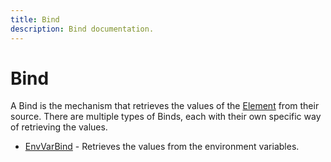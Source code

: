 ```yaml
---
title: Bind
description: Bind documentation.
---
```


# Bind

A Bind is the mechanism that retrieves the values of the [Element](../element/element.mdx) from their source. There are multiple types of Binds, each with their own specific way of retrieving the values.

- [EnvVarBind](./binds/envVar.mdx) - Retrieves the values from the environment variables.
